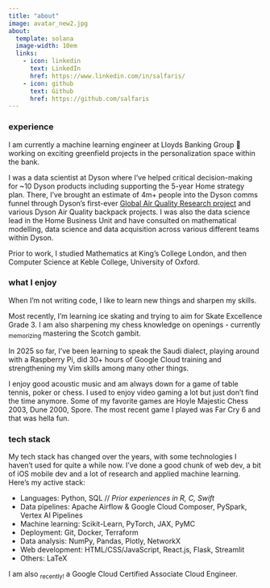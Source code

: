 ```yaml
---
title: "about"
image: avatar_new2.jpg
about:
  template: solana
  image-width: 10em
  links:
    - icon: linkedin
      text: LinkedIn
      href: https://www.linkedin.com/in/salfaris/
    - icon: github
      text: Github
      href: https://github.com/salfaris
---
```


### experience

I am currently a machine learning engineer at Lloyds Banking Group 🏦 working on exciting greenfield projects in the personalization space within the bank.

I was a data scientist at Dyson where I've helped critical decision-making for ~10 Dyson products including supporting the 5-year Home strategy plan. There, I've brought an estimate of 4m+ people into the Dyson comms funnel through Dyson's first-ever [Global Air Quality Research project](https://www.youtube.com/watch?v=PD-x8FiFQ-M) and various Dyson Air Quality backpack projects. I was also the data science lead in the Home Business Unit and have consulted on mathematical modelling, data science and data acquisition across various different teams within Dyson.

Prior to work, I studied Mathematics at King's College London, and then Computer Science at Keble College, University of Oxford.

### what I enjoy

When I'm not writing code, I like to learn new things and sharpen my skills.

Most recently, I'm learning ice skating and trying to aim for Skate Excellence Grade 3. I am also sharpening my chess knowledge on openings - currently ~memorizing~ mastering the Scotch gambit.

In 2025 so far, I've been learning to speak the Saudi dialect, playing around with a Raspberry Pi, did 30+ hours of Google Cloud training and strengthening my Vim skills among many other things.

I enjoy good acoustic music and am always down for a game of table tennis, poker or chess. I used to enjoy video gaming a lot but just don't find the time anymore. Some of my favorite games are Hoyle Majestic Chess 2003, Dune 2000, Spore. The most recent game I played was Far Cry 6 and that was hella fun. 

### tech stack 

My tech stack has changed over the years, with some technologies I haven't used for quite a while now. I've done a good chunk of web dev, a bit of iOS mobile dev and a lot of research and applied machine learning. Here's my active stack:

- Languages: Python, SQL // _Prior experiences in R, C, Swift_
- Data pipelines: Apache Airflow & Google Cloud Composer, PySpark, Vertex AI Pipelines 
- Machine learning: Scikit-Learn, PyTorch, JAX, PyMC  
- Deployment: Git, Docker, Terraform
- Data analysis: NumPy, Pandas, Plotly, NetworkX 
- Web development: HTML/CSS/JavaScript, React.js, Flask, Streamlit
- Others: LaTeX

I am also ~recently!~ a Google Cloud Certified Associate Cloud Engineer.